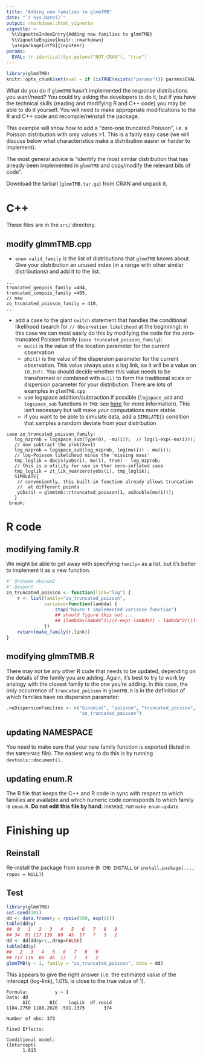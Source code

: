 ```yaml
---
title: "Adding new families to glmmTMB"
date: "`r Sys.Date()`"
output: rmarkdown::html_vignette
vignette: >
  %\VignetteIndexEntry{Adding new families to glmmTMB}
  %\VignetteEngine{knitr::rmarkdown}
  \usepackage[utf8]{inputenc}
params:
  EVAL: !r identical(Sys.getenv("NOT_CRAN"), "true")
---
```


```r
library(glmmTMB)
knitr::opts_chunk$set(eval = if (isTRUE(exists("params"))) params$EVAL else FALSE)
```

What do you do if `glmmTMB` hasn't implemented the response distributions you want/need? You could try asking the developers to do it, but if you have the technical skills (reading and modifying R and C++ code) you may be able to do it yourself. You will need to make appropriate modifications to the R and C++ code and recompile/reinstall the package.

This example will show how to add a "zero-one truncated Poisson", i.e. a Poisson distribution with only values >1. This is a fairly easy case (we will discuss below what characteristics make a distribution easier or harder to implement).

The most general advice is "identify the most similar distribution that has already been implemented in `glmmTMB` and copy/modify the relevant bits of code".

Download the tarball (`glmmTMB.tar.gz`) from CRAN and unpack it.

# C++

These files are in the `src/` directory.

## modify glmmTMB.cpp

- `enum valid_family` is the list of distributions that `glmmTMB` knows about. Give your distribution an unused index (in a range with other similar distributions) and add it to the list.

```Rcpp
...
truncated_genpois_family =404,
truncated_compois_family =405,
// new
zo_truncated_poisson_family = 410,
...
```

- add a case to the giant `switch` statement that handles the conditional likelihood (search for `// Observation likelihood` at the beginning): in this case we can most easily do this by modifying the code for the zero-truncated Poisson family (`case truncated_poisson_family`):
   - `mu(i)` is the value of the location parameter for the current observation
   - `phi(i)` is the value of the dispersion parameter for the current observation. This value always uses a log link, so it will be a value on `[0,Inf)`. You should decide whether this value needs to be transformed or combined with `mu(i)` to form the traditional scale or dispersion parameter for your distribution. There are lots of examples in `glmmTMB.cpp`
   - use logspace addition/subtraction if possible (`logspace_add` and `logspace_sub` functions in `TMB`: see [here](https://stackoverflow.com/questions/65233445/how-to-calculate-sums-in-log-space-without-underflow) for more information). This isn't necessary but will make your computations more stable.
   - if you want to be able to simulate data, add a `SIMULATE{}` condition that samples a random deviate from your distribution

```Rcpp
case zo_truncated_poisson_family:
   log_nzprob = logspace_sub(Type(0), -mu(i));  // log(1-exp(-mu(i)));
   // now subtract the prob(X==1)
   log_nzprob = logspace_sub(log_nzprob, log(mu(i)) - mu(i));
   // log-Poisson likelihood minus the 'missing mass'
   tmp_loglik = dpois(yobs(i), mu(i), true) - log_nzprob;
   // this is a utility for use in ther zero-inflated case
   tmp_loglik = zt_lik_nearzero(yobs(i), tmp_loglik);
   SIMULATE{
    // conveniently, this built-in function already allows truncation
	//  at different points
	yobs(i) = glmmtmb::rtruncated_poisson(1, asDouble(mu(i)));
   }
 break;
```

# R code

## modifying family.R

We might be able to get away with specifying `family=` as a list, but it's better to implement it as a new function.

```r
#' @rdname nbinom2
#' @export
zo_truncated_poisson <- function(link="log") {
    r <- list(family="zo_truncated_poisson",
              variance=function(lambda) {
                  stop("haven't implemented variance function")
                  ## should figure this out ...
                  ## (lambda+lambda^2)/(1-exp(-lambda)) - lambda^2/((1-exp(-lambda))^2)
              })
    return(make_family(r,link))
}
```

## modifying glmmTMB.R

There may not be any other R code that needs to be updated, depending on the details of the family you are adding. Again, it's best to try to work by analogy with the closest family to the one you're adding. In this case, the only occurrence of `truncated_poisson` in `glmmTMB.R` is in the definition of which families have no dispersion parameter:

```r
.noDispersionFamilies <- c("binomial", "poisson", "truncated_poisson",
                           "zo_truncated_poisson")
```

## updating NAMESPACE

You need to make sure that your new family function is exported (listed in the `NAMESPACE` file). The easiest way to do this is by running `devtools::document()`.

## updating enum.R

The R file that keeps the C++ and R code in sync with respect to which families are available and which numeric code corresponds to which family is `enum.R`. **Do not edit this file by hand**: instead, run `make enum-update`

# Finishing up

## Reinstall

Re-install the package from source (`R CMD INSTALL` or `install.package(..., repos = NULL)`)

## Test

```r
library(glmmTMB)
set.seed(101)
dd <- data.frame(y = rpois(500, exp(1)))
table(dd$y)
##  0   1   2   3   4   5   6   7   8   9 
## 34  91 117 116  68  45  17   7   3   2 
dd <- dd[dd$y>1,,drop=FALSE]
table(dd$y)
##   2   3   4   5   6   7   8   9 
## 117 116  68  45  17   7   3   2 
glmmTMB(y ~ 1, family = "zo_truncated_poisson", data = dd)
```

This appears to give the right answer (i.e. the estimated value of the intercept (log-link), 1.015, is close to the true value of 1).

```
Formula:          y ~ 1
Data: dd
      AIC       BIC    logLik  df.resid 
1184.2750 1188.2020 -591.1375       374 

Number of obs: 375

Fixed Effects:

Conditional model:
(Intercept)  
      1.015  
```
